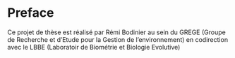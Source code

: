 # Preface {.unnumbered}
Ce projet de thèse est réalisé par Rémi Bodinier au sein du GREGE (Groupe de Recherche et d'Etude pour la Gestion de l'environnement)
en codirection avec le LBBE (Laboratoir de Biométrie et Biologie Evolutive)

